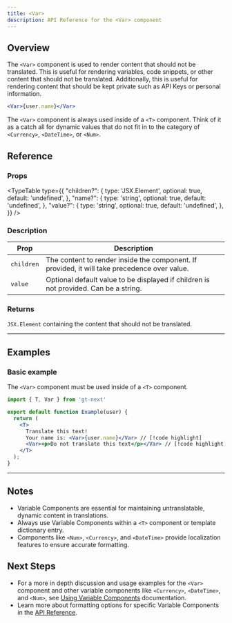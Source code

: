 ```yaml
---
title: <Var>
description: API Reference for the <Var> component
---
```


## Overview
The `<Var>` component is used to render content that should not be translated.
This is useful for rendering variables, code snippets, or other content that should not be translated.
Additionally, this is useful for rendering content that should be kept private such as API Keys or personal information.

```jsx
<Var>{user.name}</Var>
```

The `<Var>` component is always used inside of a `<T>` component.
Think of it as a catch all for dynamic values that do not fit in to the category of `<Currency>`, `<DateTime>`, or `<Num>`.

## Reference

### Props

<TypeTable
    type={{
        "children?": {
            type: 'JSX.Element',
            optional: true,
            default: 'undefined',
        },
        "name?": {
            type: 'string',
            optional: true,
            default: 'undefined',
        },
        "value?": {
            type: 'string',
            optional: true,
            default: 'undefined',
        },
    }}
/>

### Description
| Prop      | Description                                                                                                                                            |
|-----------|--------------------------------------------------------------------------------------------------------------------------------------------------------|
| `children`  | The content to render inside the component. If provided, it will take precedence over value. |
| `value`     | Optional default value to be displayed if children is not provided. Can be a string.                                  |


### Returns
`JSX.Element` containing the content that should not be translated.

---

## Examples

### Basic example
The `<Var>` component must be used inside of a `<T>` component.
```jsx title="Example.jsx" copy
import { T, Var } from 'gt-next'

export default function Example(user) {
  return (
    <T>
      Translate this text!
      Your name is: <Var>{user.name}</Var> // [!code highlight]
      <Var><p>Do not translate this text</p></Var> // [!code highlight]
    </T>
  );
}
```

---

## Notes
 * Variable Components are essential for maintaining untranslatable, dynamic content in translations.
 * Always use Variable Components within a `<T>` component or template dictionary entry.
 * Components like `<Num>`, `<Currency>`, and `<DateTime>` provide localization features to ensure accurate formatting.

## Next Steps
 * For a more in depth discussion and usage examples for the `<Var>` component and other variable components like `<Currency>`, `<DateTime>`, and `<Num>`,
  see [Using Variable Components](/docs/next/reference/using-variable-components) documentation.
 * Learn more about formatting options for specific Variable Components in the [API Reference](/docs/next/api/components/var).
